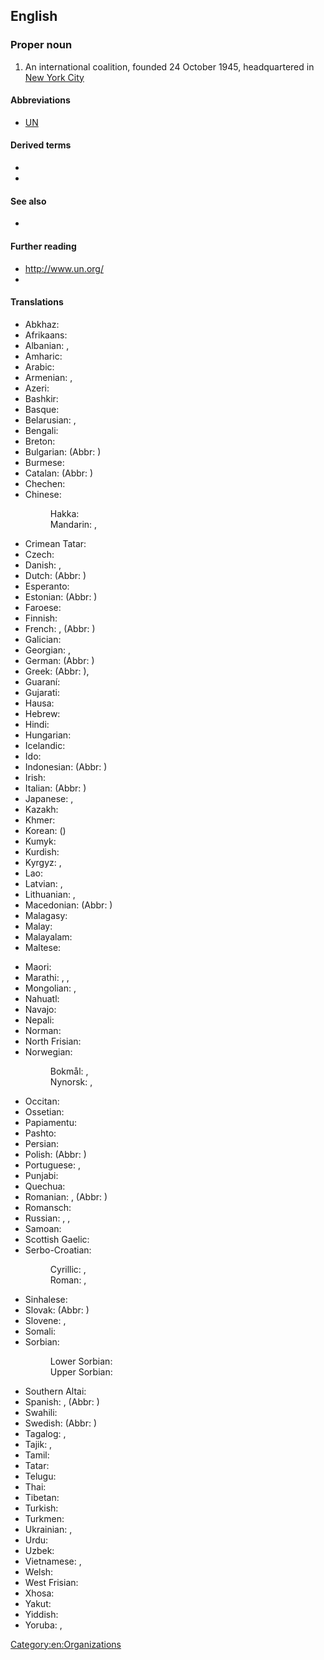 ==English==
{{wikipedia}}

===Proper noun===
{{en-proper noun|head=[[united|United]] [[nation|Nations]]}}

# An international coalition, founded 24 October 1945, headquartered in [[w:New York City|New York City]]

====Abbreviations====
* [[UN]]

====Derived terms====
* {{l|en|United Nations General Assembly}}
* {{l|en|United Nations Economic and Social Council}}

====See also====
* {{l|en|League of Nations}}

====Further reading====
* [http://www.un.org/ http://www.un.org/]
* {{pedialite}}

====Translations====
{{trans-top|international coalition}}
* Abkhaz: {{t|ab|Еидгылоу Амилаҭқәа Рорганизациа}}
* Afrikaans: {{t|af|Verenigde Nasies}}
* Albanian: {{t|sq|Organizata e Kombeve të Bashkuara}}, {{t|sq|OKB}}
* Amharic: {{t|am|የተባበሩት መንግሥታት ድርጅት}}
* Arabic: {{t|ar|اَلْأُمَم اَلْمُتَّحِدَة|f-p}}
* Armenian: {{t|hy|Միավորված ազգերի կազմակերպություն}}, {{t+|hy|ՄԱԿ}}
* Azeri: {{t+|az|Birləşmiş Millətlər Təşkilatı}}
* Bashkir: {{t|ba|Берләшкән Милләттәр Ойошмаһы}}
* Basque: {{t|eu|Nazio Batuen Erakundea}}
* Belarusian: {{t|be|Арганізацыя Аб'яднаных Нацый|f}}, {{t|be|ААН}}
* Bengali: {{t|bn|জাতিসংঘ}}
* Breton: {{t|br|Aozadur ar Broadoù Unanet|f}}
* Bulgarian: {{t|bg|Организа̀цията на обединѐните на̀ции|f}} (Abbr: {{t|bg|ООН}})
* Burmese: {{t+|my|ကုလသမဂ္ဂ}}
* Catalan: {{t|ca|Organització de les Nacions Unides|f}} (Abbr: {{t+|ca|ONU}})
* Chechen: {{t|ce|Вовшахкхетта Къаьмнийн Организаци}}
* Chinese:
*: Hakka: {{t|hak|聯合國|tr=Lièn-ha̍p-koet}}
*: Mandarin: {{t+|cmn|聯合國|sc=Hani}}, {{t+|cmn|联合国|tr=Liánhéguó|sc=Hani}}
* Crimean Tatar: {{t|crh|Birleşken Milletler Teşkilâtı}}
* Czech: {{t+|cs|Organizace spojených národů|f}}
* Danish: {{t|da|De Forenede Nationer|c-p}}, {{t|da|FN}}
* Dutch: {{t+|nl|Verenigde Naties|f-p}} (Abbr: {{t+|nl|VN}})
* Esperanto: {{t|eo|Unuiĝintaj Nacioj}}
* Estonian: {{t|et|Ühinenud Rahvaste Organisatsioon}} (Abbr: {{t|et|ÜRO}})
* Faroese: {{t|fo|Sameindu Tjóðir|f}}
* Finnish: {{t+|fi|Yhdistyneet kansakunnat}}
* French: {{t+|fr|Organisation des Nations Unies|f}}, {{t+|fr|Nations Unies|f-p}} (Abbr: {{t+|fr|ONU}})
* Galician: {{t|gl|Organización das Nacións Unidas|f}}
* Georgian: {{t|ka|გაერთიანებული ერების ორგანიზაცია}}, {{t|ka|გაერო}}
* German: {{t+|de|Vereinte Nationen|f-p}} (Abbr: {{t+|de|VN}})
* Greek: {{t+|el|Οργανισμός Ηνωμένων Εθνών|m}} (Abbr: {{t+|el|ΟΗΕ|m}}), {{qualifier|rare}} {{t+|el|Ηνωμένα Έθνη|n-p}}
* Guaraní: {{t|gn|Tetãnguéra Joaju}}
* Gujarati: {{t|gu|સંયુક્ત રાષ્ટ્રસંઘ}}
* Hausa: {{t|ha|Majalisar Ɗinkin Duniya}}
* Hebrew: {{t|he|האומות המאוחדות|f-p|sc=Hebr|tr=ha'umót ham'ukhadót}}
* Hindi: {{t|hi|संयुक्त राष्ट्र|tr=sanyukta rāṣṭra}}
* Hungarian: {{t+|hu|Egyesült Nemzetek Szervezete}}
* Icelandic: {{t|is|Sameinuðu þjóðirnar|f-p}}
* Ido: {{t+|io|Unionita Nacioni}}
* Indonesian: {{t+|id|Perserikatan Bangsa-Bangsa}} (Abbr: {{t|id|PBB}})
* Irish: {{t|ga|Náisiúin Aontaithe|m-p}}
* Italian: {{t|it|Nazioni Unite|f-p}} (Abbr: {{t+|it|ONU}})
* Japanese: {{t+|ja|国際連合|tr=こくさいれんごう, Kokusai-rengō}}, {{t+|ja|国連|tr=こくれん, Kokuren}}
* Kazakh: {{t|kk|Біріккен Ұлттар Ұйымы}}
* Khmer: {{t+|km|អង្គការសហប្រជាជាតិ}}
* Korean: {{t|ko|국제 연합|tr=Gukje Yeonhap|sc=Hang}} ({{t+|ko|國際聯合|sc=Hani}})
* Kumyk: {{t|kum|Бирлешген Миллетлер|tr=Birleşgen Milletler}}
* Kurdish: {{t+|ku|Neteweyên Yekbûyî}}
* Kyrgyz: {{t|ky|Бириккен Улуттар Уюму}}, {{t|ky|БУУ}}
* Lao: {{t+|lo|ສະຫະປະຊາຊາດ|sc=Laoo}}
* Latvian: {{t|lv|Apvienoto Nāciju Organizācija|f}}, {{t|lv|ANO}}
* Lithuanian: {{t+|lt|Jungtinių Tautų Organizacija|f}}, {{t|lt|JTO}}
* Macedonian: {{t|mk|Организација на Обединетите Нации|tr=Organizácija na Obedinétite Nácii}} (Abbr: {{t|mk|ООН}})
* Malagasy: {{t|mg|Firenena Mikambana}}
* Malay: {{t|ms|Pertubuhan Bangsa-Bangsa Bersatu}}
* Malayalam: {{t+|ml|ഐക്യരാഷ്ട്രസഭ}}
* Maltese: {{t|mt|Il-Ġnus Maqgħuda}}
{{trans-mid}}
* Maori: {{t|mi|Iwi Fā'ūtaha}}
* Marathi: {{t|mr|संयुक्त राष्ट्रसंघ}}, {{t|mr|संयुक्त राष्ट्रे}}, {{t|mr|संरा}}
* Mongolian: {{t|mn|Нэгдсэн Үндэстний Байгууллага}}, {{t|mn|НҮБ}}
* Nahuatl: {{t|nah|Tlacetililli Tlacatiyan}}
* Navajo: {{t|nv|Nahasdzáán Bikáaʼgi Kéyah Naaznilgo Ałhidadiidzooígíí}}
* Nepali: {{t|ne|संयुक्त राष्ट्र संघ}}
* Norman: {{t|nrf|Nâtions Unnies|f-p|alt=Les Nâtions Unnies}}
* North Frisian: {{t|frr|Feriand Natjuunen}}
* Norwegian:
*: Bokmål: {{t|nb|FN}}, {{t|nb|De forente nasjoner}}
*: Nynorsk: {{t|nn|SN}}, {{t|nn|Dei sameinte nasjonane}}
* Occitan: {{t|oc|Organizacion de las Nacions Unidas|f}}
* Ossetian: {{t|os|Иугонд Нациты Организаци}}
* Papiamentu: {{t|pap|Nashonan Uni}}
* Pashto: {{t|ps|ملگري ملتونه}}
* Persian: {{t+|fa|سازمان ملل متّحد|tr=sāzmāne melale mottahed}}
* Polish: {{t+|pl|Organizacja Narodów Zjednoczonych|f}} (Abbr: {{t+|pl|ONZ}})
* Portuguese: {{t|pt|Organização das Nações Unidas|f}}, {{t|pt|Nações Unidas|f-p}}
* Punjabi: {{t|pa|ਸੰਯੁਕਤ ਰਾਸ਼ਟਰ}}
* Quechua: {{t|qu|Huñusqa Aylluskakuna}}
* Romanian: {{t|ro|Organizația Națiunilor Unite|f}}, {{t|ro|Națiunile Unite|f-p|f}} (Abbr: {{t|ro|ONU}})
* Romansch: {{t|rm|Organisaziun da las Naziuns Unidas}}
* Russian: {{t|ru|Объединённые На́ции|f-p}}, {{t+|ru|Организа́ция Объединённых На́ций|f}}, {{t+|ru|ОО́Н|f}}
* Samoan: {{t|sm|Malo Afaatasi}}
* Scottish Gaelic: {{t|gd|Na Dùthchannan Aonaichte|f-p}}
* Serbo-Croatian:
*: Cyrillic: {{t|sh|Уједињени народи|m-p}}, {{t|sh|Уједињене нације|f-p}}
*: Roman: {{t+|sh|Ujedinjeni narodi|m-p}}, {{t|sh|Ujedinjene nacije|f-p}}
* Sinhalese: {{t|si|එක්සත් ජාතීන්ගේ සංවිධානය}}
* Slovak: {{t|sk|Organizácia Spojených národov|f}} (Abbr: {{t|sk|OSN}})
* Slovene: {{t|sl|Organizacija združenih narodov|f}}, {{t+|sl|OZN}}
* Somali: {{t|so|Qaramada Midoobay}}
* Sorbian:
*: Lower Sorbian: {{t|dsb|Zjadnośone narody|f-p}}
*: Upper Sorbian: {{t|hsb|Zjednoćene narody|f-p}}
* Southern Altai: {{t|alt|Бириккен Уктар|tr=Birikken Uktar}}
* Spanish: {{t|es|Organización de las Naciones Unidas|f}}, {{t+|es|Naciones Unidas|f-p}} (Abbr: {{t+|es|ONU}})
* Swahili: {{t|sw|Umoja wa Mataifa}}
* Swedish: {{t|sv|Förenta nationerna|c-p}} (Abbr: {{t+|sv|FN}})
* Tagalog: {{t|tl|Nangagkakaisang Bansa}}, {{t|tl|Samahan ng mga Nagkakaisang Bansa}}
* Tajik: {{t|tg|Созмони Миллали Муттаҳид}}, {{t|tg|СММ}}
* Tamil: {{t|ta|ஐக்கிய நாடுகள் அவை|sc=Taml}}
* Tatar: {{t|tt|Берләшкән Милләтләр Оешмасы}}
* Telugu: {{t+|te|ఐక్యరాజ్యసమితి}}
* Thai: {{t|th|สหประชาชาติ|tr=sà-hà- bprà-chaa châat}}
* Tibetan: {{t|bo|མཉམ་འབྲེལ་རྒྱལ་ཚོགས།}}
* Turkish: {{t+|tr|Birleşmiş Milletler}}
* Turkmen: {{t|tk|Birleşen Milletler Guramasy}}
* Ukrainian: {{t|uk|Організа́ція Об'є́днаних На́цій|f}}, {{t+|uk|ОО́Н}}
* Urdu: {{t|ur|اقوام متحدہ}}
* Uzbek: {{t|uz|Birlashgan millatlar tashkiloti}}
* Vietnamese: {{t+|vi|Liên Hiệp Quốc}}, {{t+|vi|LHQ}}
* Welsh: {{t|cy|Cenhedloedd Unedig|f}}
* West Frisian: {{t|fy|Feriene Naasjes}}
* Xhosa: {{t|xh|Izizwe ezimanyeneyo}}
* Yakut: {{t|sah|Холбоһуктаах Нациялар Тэрилтэлэрэ}}
* Yiddish: {{t|yi|פֿאַראייניקטע פֿעלקער|n-p}}
* Yoruba: {{t|yo|Àgbájọ àwọn Orílẹ̀-èdè Aṣòkan}}, {{t|yo|Orílẹ̀-èdè Aṣòkan}}
{{trans-bottom}}

[[Category:en:Organizations]]